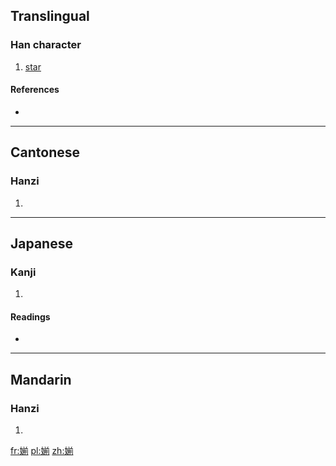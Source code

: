 ==Translingual==

===Han character===
{{Han char|rn=38|rad=女|as=09|sn=12|four=4842<sub>1</sub>|canj=女廿月弓 (VTBN)|ids=⿰[[女]][[前]]}}

# [[star]]

====References====
* {{Han ref|kx=0266.250|dkj=06486|dj=0533.290|hdz=21068.160|uh=5A8A|ud=23178|bh=D8C4|bd=55492}}

----

==Cantonese==

===Hanzi===
{{yue-hanzi|jyut=[[cin4]]|y=chin4}}

# {{defn|lang=yue|sort=女09}}

----

==Japanese==

===Kanji===
{{ja-kanji|grade=|rs=女09}}

# {{defn|lang=ja|sort=女09}}

====Readings====
* {{ja-readings|on=[[せん]] (sen), [[ぜん]] (zen), [[し]] (shi)|kun=}}

----

==Mandarin==

===Hanzi===
{{cmn-hanzi|pin=[[qián]] ([[qian2]])|wg=ch'ien<sup>2</sup>}}

# {{defn|lang=cmn|sort=女09}}

[[fr:媊]]
[[pl:媊]]
[[zh:媊]]